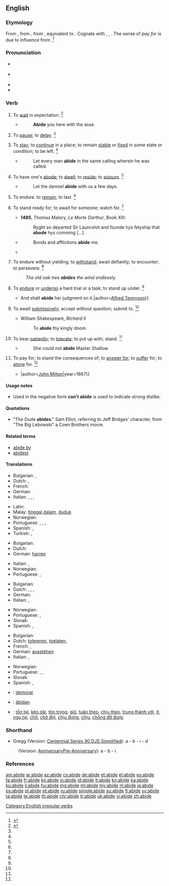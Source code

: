 ==English==

===Etymology===
From {{etyl|enm|en}} {{term|abiden|lang=enm}}, from {{etyl|ang|en}} {{term|abidan|ābīdan|to abide, wait, remain, delay, remain behind; survive; wait for, await; expect|lang=ang}}, from {{etyl|gem-pro|en}} {{recons|uzbīdaną||to expect, tolerate|lang=gem-pro}}, equivalent to {{prefix|a|bide|lang=en}}. Cognate with {{etyl|sco|-}} {{term|abyde||to abide, remain|lang=sco}}, {{etyl|gmh|-}} {{term|erbiten|erbīten|to await, expect|lang=gmh}}, {{etyl|got|-}} {{term|𐌿𐍃𐌱𐌴𐌹𐌳𐌰𐌽||tr=usbeidan|to expect, await, have patience|lang=got}}. The sense of ''pay for'' is due to influence from {{term|aby|lang=en}}.<ref>{{reference-book | last =| first = | authorlink = | coauthors = | editor =Gove, Philip Babcock | others = | title = Webster's Third International Dictionary of the English Language Unabridged | origdate = | origyear = 1909 | origmonth = | url = | format = | accessdate = | accessyear = | accessmonth = | edition = | date = | year =1976 | month = | publisher =G. & C. Merriam Co. | location = Springfield, MA | language = | id = | doi = | isbn =0-87779-101-5 | lccn = | ol = | pages =3| chapter = | chapterurl = | quote =}}</ref>

===Pronunciation===
* {{a|RP}} {{IPA|/əˈbaɪd/}}
* {{a|US}} {{IPA|/əˈbaɪd/}}
* {{audio|en-us-abide.ogg|Audio (US)}}
* {{rhymes|aɪd}}

===Verb===
{{en-verb|abides|abiding|'''[[abode]]''' ''or'' '''[[abided]]'''|'''[[abode]]''', '''[[abided]]''', ''or (rare)'', '''[[abidden]]'''}}

# {{context|intransitive|obsolete|lang=en}} To [[wait]] in expectation. {{defdate|Attested from prior to 1150 until the mid 17<sup>th</sup> century.}}<ref name=SOED>{{reference-book | last =| first = | authorlink =  | coauthors =  | editor =Brown, Lesley  | others =  | title = The Shorter Oxford English Dictionary | origdate =  | origyear = 1933| origmonth =  | url =  | format =  | accessdate =  | accessyear =  | accessmonth =  | edition = 5th | date =  | year =2003| month =  | publisher =Oxford University Press  | location =Oxford, UK | language =  | id =  | doi = | isbn =978-0-19-860575-7 | lccn = | ol = | pages =4| chapter =  | chapterurl =  | quote =}}</ref>
#* {{RQ:Authorized Version|Genesis|22|5}}
#*: '''Abide''' you here with the asse.
# {{context|intransitive|obsolete|lang=en}} To [[pause]]; to [[delay]]. {{defdate|Attested from around (1150 to 1350) until the mid 17<sup>th</sup> century.}}<ref name=SOED/>
# {{context|intransitive|lang=en}} To [[stay]]; to [[continue]] in a place; to remain [[stable]] or [[fixed]] in some state or condition; to be left. {{defdate|First attested from around (1150 to 1350).}}<ref name=SOED/>
#* {{RQ:Authorized Version|1 Corinthians|7|20}}
#*: Let every man '''abide''' in the same calling wherein he was called.
# {{context|intransitive|archaic|lang=en}}  To have one's [[abode]]; to [[dwell]]; to [[reside]]; to [[sojourn]]. {{defdate|First attested from around (1350 to 1470).}}<ref name=SOED/>
#* {{RQ:Authorized Version|Genesis|24|55}}
#*: Let the damsel '''abide''' with us a few days.
# {{context|intransitive|lang=en}} To endure. to [[remain]]; to last. {{defdate|First attested from around (1350 to 1470).}}<ref name=SOED/>
# {{context|transitive|lang=en}} To stand ready for; to await for someone; watch for. {{defdate|First attested prior to around 1150.}}<ref name=SOED/>
#* '''1485''', Thomas Malory, ''Le Morte Darthur'', Book XIII:
#*: Ryght so departed Sir Launcelot and founde hys felyship that '''abode''' hys comming [...].
#* {{RQ:Authorized Version|Acts|20|23}}
#*: Bonds and afflictions '''abide''' me.
#* {{quote-book|title=Idylls of the King|year=1856-1885|passage=I will '''abide''' the coming of my lord.|author=[[w:Alfred Tennyson|Alfred Tennyson]]}}
# {{context|transitive|lang=en}} To endure without yielding; to [[withstand]]; await defiantly; to encounter; to persevere. {{defdate|First attested from around (1150 to 1350).}}<ref name=SOED/>
#: ''The old oak tree '''abides''' the wind endlessly.''
# {{context|transitive| obsolete|lang=en}} To [[endure]] or [[undergo]] a hard trial or a task; to stand up under. {{defdate|Attested from around (1150 to 1350) until the early 18<sup>th</sup> century.}}<ref name=SOED/>
#* {{quote-book|title=Idylls of the King|year=1856-1885|passage={{...}} And shalt '''abide''' her judgment on it.|author=[[w:Alfred Tennyson|Alfred Tennyson]]}}
# {{context|transitive|lang=en}} To await [[submissive|submissively]]; accept without question; submit to. {{defdate|First attested from around (1350 to 1470).}}<ref name=SOED/>
#* William Shakespeare, ''Richard II''
#*: To '''abide''' thy kingly doom.
# {{context|transitive|lang=en}} To bear [[patiently]]; to [[tolerate]]; to put up with; stand. {{defdate|First attested in the late 15<sup>th</sup> century.}}<ref name=SOED/>
#* {{RQ:Shakespeare Henry 4-2|III-ii}}
#*: She could not '''abide''' Master Shallow.
# {{context|transitive|lang=en}} To pay for; to stand the consequences of; to [[answer for]]; to [[suffer]] for; to [[atone]] for. {{defdate|First attested in the late 16<sup>th</sup> century.}}<ref name=SOED/>
#* {{quote-book|title=Paradise Lost|passage=How dearly I '''abide''' that boast so vain, {{...}}|author=[[w:John Milton|John Milton]]|year=1667}}

====Usage notes====
* {{sense|bear patiently}} Used in the negative form '''can't abide''' is used to indicate strong dislike.

====Quotations====
* "The Dude '''abides'''." Sam Elliot, referring to Jeff Bridges' character, from "The Big Lebowski" a Coen Brothers movie.

====Related terms====
* [[abide by]]
* [[abidest]] {{qualifier|archaic second-person singular present form; with “[[thou]]”}}

====Translations====
{{trans-top|to dwell}}
* Bulgarian: {{t+|bg|пребивавам|sc=Cyrl}}, {{t+|bg|оставам|sc=Cyrl}}
* Dutch: {{t+|nl|verblijven}}, {{t+|nl|wonen}}
* French: {{t+|fr|demeurer}}
* German: {{t+|de|weilen}}
* Italian: {{t+|it|vivere}}, {{t+|it|abitare}}, {{t+|it|risiedere}}, {{t-|it|dimorare}}
{{trans-mid}}
* Latin: {{t-|la|possideo}}
* Malay: [[tinggal dalam]], [[duduk]]
* Norwegian: {{t-|no|forbli}}
* Portuguese: {{t+|pt|viver}}, {{t+|pt|morar}}, {{t+|pt|habitar}}, {{t+|pt|residir}}
* Spanish: {{t+|es|habitar}}, {{t+|es|demorar}}
* Turkish: {{t+|tr|ikamet etmek}}, {{t+|tr|oturmak}}
{{trans-bottom}}

{{trans-top|to await}}
* Bulgarian: {{t-|bg|чакам, очаквам}}
* Dutch: {{t+|nl|afwachten}}
* German: [[harren]] {{qualifier|with genitive}}
{{trans-mid}}
* Italian: {{t+|it|aspettare}}, {{t+|it|attendere}}
* Norwegian: {{t-|no|avvente}}
* Portuguese: {{t+|pt|aguardar}}, {{t+|pt|esperar}}
{{trans-bottom}}

{{trans-top|to endure}}
* Bulgarian: {{t+|bg|търпя}}
* Dutch: {{t+|nl|ondergaan}}, {{t+|nl|verdragen}}, {{t+|nl|doorstaan}}, {{t+|nl|uithouden}}
* German: {{t+|de|aushalten}}
* Italian: {{t+|it|sopportare}}, {{t+|it|tollerare}}
{{trans-mid}}
* Norwegian: {{t-|no|holde ut}}
* Portuguese: {{t+|pt|aguentar}}, {{t+|pt|persistir}}
* Slovak: {{t-|sk|vytrvať}}
* Spanish: {{t+|es|quedar}}, {{t+|es|permanecer}}
{{trans-bottom}}

{{trans-top|to tolerate}}
* Bulgarian: {{t+|bg|толерирам}}
* Dutch: [[tolereren]], [[toelaten]], {{t+|nl|verdragen}}
* French: {{t+|fr|tolérer}}, {{t+|fr|supporter}}
* German: [[ausstehen]]
* Italian: {{t+|it|sopportare}}, {{t+|it|tollerare}}
{{trans-mid}}
* Norwegian: {{t-|no|tolerere}}
* Portuguese: {{t+|pt|suportar}}, {{t+|pt|tolerar}}, {{t+|pt|aguentar}}
* Slovak: {{t-|sk|strpieť}}
* Spanish: {{t+|es|tolerar}}, {{t+|es|soportar}}
{{trans-bottom}}

{{checktrans-top}}
* {{ttbc|ia}}: [[demorar]]
* {{ttbc|ang}}: [[abidan|ābīdan]]
* {{ttbc|vi}}: [[tồn tại]], [[kéo dài]], [[tôn trọng]], [[giữ]], [[tuân theo]], [[chịu theo]], [[trung thành với]], [[ở]], [[ngụ tại]], [[chờ]], [[chờ đợi]], [[chịu đựng]], [[chịu]], [[chống đỡ được]]
{{trans-bottom}}

===Shorthand===
* Gregg (Version: [http://en.wikipedia.org/wiki/Gregg_Shorthand#Centennial_Gregg_Shorthand Centennial],[http://en.wikipedia.org/wiki/Gregg_Shorthand#Series_90_Gregg_Shorthand Series 90],[http://en.wikipedia.org/wiki/Gregg_Shorthand#Diamond_Jubilee_Gregg_Shorthand DJS],[http://en.wikipedia.org/wiki/Gregg_Shorthand#Simplified_Gregg_Shorthand Simplified]): a - b - i - d
: (Version: [http://en.wikipedia.org/wiki/Gregg_Shorthand#Anniversary_Gregg_Shorthand Anniversary][http://en.wikipedia.org/wiki/Gregg_Shorthand#Pre_Anniversary_Gregg_Shorthand Pre-Anniversary]): a - b - i

===References===
<references/>

[[Category:English irregular verbs]]

[[am:abide]]
[[ar:abide]]
[[az:abide]]
[[cs:abide]]
[[de:abide]]
[[et:abide]]
[[el:abide]]
[[es:abide]]
[[fa:abide]]
[[fr:abide]]
[[ko:abide]]
[[io:abide]]
[[id:abide]]
[[it:abide]]
[[kn:abide]]
[[ka:abide]]
[[ku:abide]]
[[li:abide]]
[[hu:abide]]
[[mg:abide]]
[[ml:abide]]
[[my:abide]]
[[nl:abide]]
[[ja:abide]]
[[ps:abide]]
[[pl:abide]]
[[pt:abide]]
[[ru:abide]]
[[simple:abide]]
[[su:abide]]
[[fi:abide]]
[[sv:abide]]
[[ta:abide]]
[[te:abide]]
[[th:abide]]
[[chr:abide]]
[[tr:abide]]
[[uk:abide]]
[[vi:abide]]
[[zh:abide]]